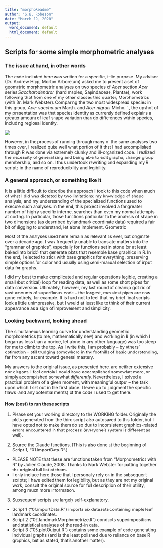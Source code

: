 ```yaml
---
title: "morphoReadme"
author: "S.B. Robeson"
date: "March 19, 2020"
output:
  word_document: default
  html_document: default
---
```


## Scripts for some simple morphometric analyses

### The issue at hand, in other words

The code included here was written for a specific, telic purpose. My advisor (Dr. Andrew Hipp, Morton Arboretum) asked me to present a set of geometric morphometric analyses on two species of *Acer* section *Acer* series *Saccharodendron* (hard maples, Sapindaceae, Plantae), work following that from one of my other classes this quarter, Morphometrics (with Dr. Mark Webster). Comparing the two most widespread species in this group, *Acer saccharum* Marsh. and *Acer nigrum* Michx. f., the upshot of my presentation was that species identity as currently defined explains a greater amount of leaf shape variation than do differences within species, including regional identity.

![](WORKING/morphEx.png)

However, in the process of running through many of the same analyses two times over, I realized quite well what portion of it that I had accomplished through R was done via extremely clunky and ill-organized code. I realized the necessity of generalizing and being able to edit graphs, change group membership, and so on. I thus undertook rewriting and expanding my R scripts in the name of reproducibility and legibility.


### A general approach, or something like it

It is a little difficult to describe the approach I took to this code when much of what I did was dictated by two limitations: my knowledge of shape analysis, and my understanding of the specialized functions used to execute such analyses. In the end, this project involved a far greater number of highly specific internet searches than even my normal attempts at coding. In particular, those functions particular to the analysis of shape in two dimensions (as described by landmark coordinate data) required a fair bit of digging to understand, let alone implement. Geometric

Most of the analyses used here remain as relevant as ever, but originate over a decade ago. I was frequently unable to translate matters into the "grammar of graphics", especially for functions set in stone (or at least baked into brick) that generate plots that resemble base graphics in R. In the end, I elected to stick with base graphics for everything, preserving simple options for color and usually using semi-manual selection of input data for graphs.

I did my best to make complicated and regular operations legible, creating a small (but critical) loop for reading data, as well as some short pipes for data conversion. Ultimately, however, my last round of cleanup got rid of vast amounts of superfluous code -- the longest, messiest pipes are now gone entirely, for example. It is hard not to feel that my brief final scripts look a little unimpressive, but I would at least like to think of their current appearance as a sign of improvement and simplicity.


### Looking backward, looking ahead

The simultaneous learning curve for understanding geometric morphometrics (to me, mathematically new) and working in R (in which I began as less than a novice, let alone in any other language) was too steep for me to climb to the top. As I write this, I am probably -- by others' estimation -- still trudging somewhere in the foothills of basic understanding, far from any ascent toward general mastery.

My answers to the original issue, as presented here, are neither extensive nor elegant. I feel certain I could have accomplished somewhat more, or simply accomplished somewhat *differently*. Nevertheless, I solved a practical problem of a given moment, with meaningful output -- the task upon which I set out in the first place. I leave up to judgment the specific flaws (and any potential merits) of the code I used to get there.


#### How (best) to run these scripts

1. Please set your working directory to the WORKING folder. Originally the plots generated from the third script also autosaved to this folder, but I have opted not to make them do so due to inconsistent graphics-related errors encountered in that process (everyone's system is different as well).

2. Source the Claude functions. (This is also done at the beginning of Script 1, "01.importData.R".)
  + PLEASE NOTE that these are functions taken from "Morphometrics with R" by Julien Claude, 2008. Thanks to Mark Webster for putting together the original full list of them.
  + I only include here those that I personally rely on in the subsequent scripts; I have edited them for legibility, but as they are not my original work, consult the original source for full description of their utility, among much more information.

3. Subsequent scripts are largely self-explanatory.
  + Script 1 ("01.importData.R") imports six datasets containing maple leaf landmark coordinates.
  + Script 2 ("02.landmarkMorphometrize.R") conducts superimpositions and statistical analyses of the read-in data.
  + Script 3 ("03.plotOutput.R") contains some example of code generating individual graphs (and is the least polished due to reliance on base R graphics, but as stated, that's another matter).
  

